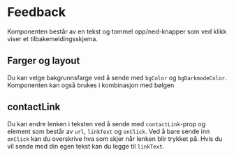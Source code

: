 
<Meta of={FeedbackStories} />

# Feedback

Komponenten består av en tekst og tommel opp/ned-knapper som ved klikk viser et tilbakemeldingsskjema.

## Farger og layout

Du kan velge bakgrunnsfarge ved å sende med `bgColor` og `bgDarkmodeColor`. Komponenten kan også brukes i kombinasjon med bølgen

## contactLink

Du kan endre lenken i teksten ved å sende med `contactLink`-prop og element som består av `url`, `linkText` og `onClick`.
Ved å bare sende inn `onClick` kan du overskrive hva som skjer når lenken blir trykket på.
Hvis du vil sende med din egen tekst kan du legge til `linkText`.

<Canvas of={FeedbackStories.Standard} />
<Controls of={FeedbackStories.Standard} />
